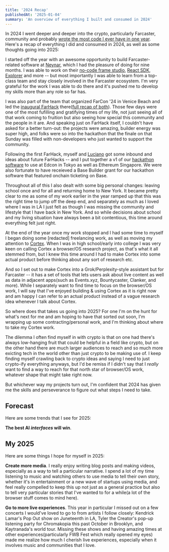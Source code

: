 ```yaml
---
title: '2024 Recap'
publishedAt: '2025-01-04'
summary: 'An overview of everything I built and consumed in 2024'
---
```


In 2024 I went deeper and deeper into the crypto, particularly Farcaster, community and probably [wrote the most code I ever have in one year](https://github.com/dylsteck?tab=overview&from=2024-12-01&to=2024-12-31). Here's a recap of everything I did and consumed in 2024, as well as some thoughts going into 2025:

I started off the year with an awesome opportunity to build Farcaster-related software at [Neynar](https://neynar.com), which I had the pleasure of doing for nine months. I was able to work on their [no-code frame studio](https://neynar.com/nfs), [React SDK](https://github.com/neynarxyz/react), [Explorer](https://explorer.neynar.com) and more -- but most importantly I was able to learn from a top-class team and stay closely involved in the Farcaster ecosystem. I'm very grateful for the work I was able to do there and it's pushed me to develop my skills more than any role so far has.

I was also part of the team that organized FarCon '24 in Venice Beach and led the [inaugural FarHack](https://farhack.xyz/hackathons/farhack-at-farcon-2024) there([full recap of both](farcon-and-farhack-2024)). Those few days were one of the most fufilling and gratifying times of my life, not just seeing all of that work coming to fruition but also seeing how special this community and the people in it are. And speaking just on FarHack itself, I couldn't have asked for a better turn-out: the projects were amazing, builder energy was super high, and folks were so into the hackathon that the finale on that Sunday was filled with non-developers who just wanted to support the community.

Following the first FarHack, myself and [Luciano](https://warpcast.com/luciano) got some inbound and ideas about future FarHacks -- and I put together a v1 of our [hackathon software](https://github.com/farhackxyz/farhack) to use at Edcon in Tokyo as well as Ethereum Singapore. We were also fortunate to have receieved a Base Builder grant for our hackathon software that featured onchain ticketing on Base.

Throughout all of this I also dealt with some big personal changes: leaving school once and for all and returning home to New York. It became pretty clear to me as some of my work earlier in the year ramped up that this was the right time to jump off the deep end, and separately as much as I loved where I was in LA I just felt as though I was missing the community and lifestyle that I have back in New York. And so while decisions about school and my living situation have always been a bit contentious, this time around everything felt just right.

At the end of the year once my work stopped and I had some time to myself I began doing some [redacted] freelancing work, as well as moving my attention to [Cortex](https://withcortex.com). When I was in high school/early into college I was very keen on calling Cortex a browser/OS research project, as that's what it all stemmed from, but I knew this time around I had to make Cortex into some actual product before thinking about any sort of research etc.

And so I set out to make Cortex into a Grok/Perplexity-style assistant but for Farcaster -- it has a set of tools that lets users ask about live content as well as data in adjacent apps(such as Events.xyz, Bountycaster, Clanker, and more). While I separately want to find time to focus on the browser/OS work, I will say that I've enjoyed building & using Cortex as it is right now and am happy I can refer to an actual product instead of a vague research idea whenever I talk about Cortex.

So where does that takes us going into 2025? For one I'm on the hunt for what's next for me and am hoping to have that sorted out soon, I'm wrapping up some contracting/personal work, and I'm thinking about where to take my Cortex work.

The dilemma I often find myself in with crypto is that on one had there's always low-hanging fruit that could be helpful in a field like crypto, but on the other hand there are much larger audiences to reach and so much more exicting tech in the world other than just crypto to be making use of. I keep finding myself crawling back to crypto ideas and saying I need to just crypto-ify everything anyways, but I'd be remiss if I didn't say that I *really* want to find a way to reach for that north star of browser/OS work, whatever shape that might take right now.

But whichever way my projects turn out, I'm confident that 2024 has given me the skills and perseverance to figure out what steps I need to take.

## Forecast
Here are some trends that I see for 2025:

**The best AI _interfaces_ will win**.

## My 2025
Here are some things I hope for myself in 2025:

**Create more media**. I really enjoy writing blog posts and making videos, especially as a way to tell a particular narrative. I spend a lot of my time listening to music and watching others to use media to tell their own story, whether it's in entertainment or a new wave of startups using media, and feel really compelled to keep this up not just as a general practice but also to tell very particular stories that I've wanted to for a while(a lot of the browser stuff comes to mind here).

**Go to more live experiences**. This year in particular I missed out on a few concerts I would've loved to go to from artists I follow closely: Kendrick Lamar's Pop Out show on Juneteenth in LA, Tyler the Creator's pop-up listening party for Chromakopia this past October in Brooklyn, and Kaytranada's world tour. Missing these shows and having amazing times at other experiences(particularly FWB Fest which really opened my eyes) made me realize how much I cherish live experiences, especially when it involves music and communities that I love.

<Gallery id="2024-recap-best" />

<Gallery id="2024-recap-portfolio" />